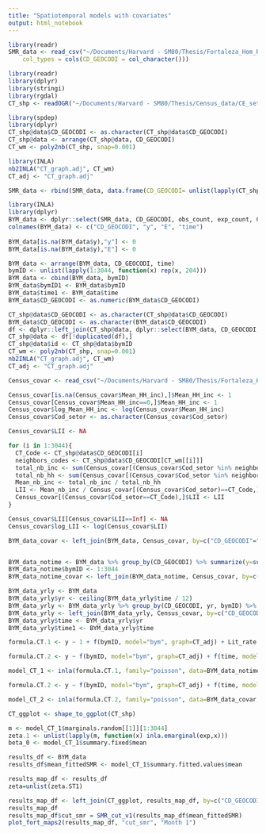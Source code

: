 ```yaml
---
title: "Spatiotemporal models with covariates"
output: html_notebook
---
```


```r
library(readr)
SMR_data <- read_csv("~/Documents/Harvard - SM80/Thesis/Fortaleza_Hom_RGit_PRIVATE_Files/CT_SMR_IR_per_mnth.csv",
    col_types = cols(CD_GEOCODI = col_character()))
```

```r
library(readr)
library(dplyr)
library(stringi)
library(rgdal)
CT_shp <- readOGR("~/Documents/Harvard - SM80/Thesis/Census_data/CE_setores_censitarios_shape/", "Corrected_CTs", use_iconv = TRUE, encoding = "latin1")
```


```r
library(spdep)
library(dplyr)
CT_shp@data$CD_GEOCODI <- as.character(CT_shp@data$CD_GEOCODI)
CT_shp@data <- arrange(CT_shp@data, CD_GEOCODI)
CT_wm <- poly2nb(CT_shp, snap=0.001)
```

```r
library(INLA)
nb2INLA("CT_graph.adj", CT_wm)
CT_adj <- "CT_graph.adj"
```

```r
SMR_data <- rbind(SMR_data, data.frame(CD_GEOCODI= unlist(lapply(CT_shp@data$CD_GEOCODI[!(CT_shp@data$CD_GEOCODI %in% SMR_data$CD_GEOCODI)], function(x) rep(x,204))), Counter=rep(1:204, 23), obs_count=rep(0,23*204), exp_count=rep(0,23*204), pop=rep(0,23*204), SMR_per_mnth=rep(0,23*204), IR_per_mnth=rep(0,23*204)))
```

```r
library(INLA)
library(dplyr)
BYM_data <- dplyr::select(SMR_data, CD_GEOCODI, obs_count, exp_count, Counter)
colnames(BYM_data) <- c("CD_GEOCODI", "y", "E", "time")
  
BYM_data[is.na(BYM_data$y),"y"] <- 0
BYM_data[is.na(BYM_data$y),"E"] <- 0

BYM_data <- arrange(BYM_data, CD_GEOCODI, time)
bymID <- unlist(lapply(1:3044, function(x) rep(x, 204)))
BYM_data <- cbind(BYM_data, bymID)
BYM_data$bymID1 <- BYM_data$bymID
BYM_data$time1 <- BYM_data$time
BYM_data$CD_GEOCODI <- as.numeric(BYM_data$CD_GEOCODI)

CT_shp@data$CD_GEOCODI <- as.character(CT_shp@data$CD_GEOCODI)
BYM_data$CD_GEOCODI <- as.character(BYM_data$CD_GEOCODI)
df <- dplyr::left_join(CT_shp@data, dplyr::select(BYM_data, CD_GEOCODI, bymID), by="CD_GEOCODI")
CT_shp@data <- df[!duplicated(df),]
CT_shp@data$id <- CT_shp@data$bymID 
CT_wm <- poly2nb(CT_shp, snap=0.001)
nb2INLA("CT_graph.adj", CT_wm)
CT_adj <- "CT_graph.adj"

```

```r
Census_covar <- read_csv("~/Documents/Harvard - SM80/Thesis/Fortaleza_Hom_RGit/Census_data/census_covariates_Fortaleza.csv")

Census_covar[is.na(Census_covar$Mean_HH_inc),]$Mean_HH_inc <- 1
Census_covar[Census_covar$Mean_HH_inc==0,]$Mean_HH_inc <- 1
Census_covar$log_Mean_HH_inc <- log(Census_covar$Mean_HH_inc)
Census_covar$Cod_setor <- as.character(Census_covar$Cod_setor)

Census_covar$LII <- NA

for (i in 1:3044){
  CT_Code <- CT_shp@data$CD_GEOCODI[i]
  neighbors_codes <- CT_shp@data$CD_GEOCODI[CT_wm[[i]]]
  total_nb_inc <- sum(Census_covar[(Census_covar$Cod_setor %in% neighbors_codes),]$Total_HH_inc_in_CT)
  total_nb_hh <- sum(Census_covar[(Census_covar$Cod_setor %in% neighbors_codes),]$Total_no_HH_in_CT)
  Mean_nb_inc <- total_nb_inc / total_nb_hh
  LII <- Mean_nb_inc / Census_covar[(Census_covar$Cod_setor)==CT_Code,]$Mean_HH_inc
  Census_covar[(Census_covar$Cod_setor==CT_Code),]$LII <- LII
}

Census_covar$LII[Census_covar$LII==Inf] <- NA 
Census_covar$log_LII <- log(Census_covar$LII)

BYM_data_covar <- left_join(BYM_data, Census_covar, by=c("CD_GEOCODI"="Cod_setor"))



```

```r
BYM_data_notime <- BYM_data %>% group_by(CD_GEOCODI) %>% summarize(y=sum(y), E=sum(E))
BYM_data_notime$bymID <- 1:3044
BYM_data_notime_covar <- left_join(BYM_data_notime, Census_covar, by=c("CD_GEOCODI"="Cod_setor"))
```

```r
BYM_data_yrly <- BYM_data
BYM_data_yrly$yr <- ceiling(BYM_data_yrly$time / 12)
BYM_data_yrly <- BYM_data_yrly %>% group_by(CD_GEOCODI, yr, bymID) %>% summarize(y=sum(y), E=sum(E))
BYM_data_yrly <- left_join(BYM_data_yrly, Census_covar, by=c("CD_GEOCODI"="Cod_setor"))
BYM_data_yrly$time <- BYM_data_yrly$yr
BYM_data_yrly$time1 <- BYM_data_yrly$time
```


```r
formula.CT.1 <- y ~ 1 + f(bymID, model="bym", graph=CT_adj) + Lit_rate + log_Mean_HH_inc + Perc_Sewerage_Conn + log_LII + Perc_PPH_Elec

formula.CT.2 <- y ~ f(bymID, model="bym", graph=CT_adj) + f(time, model="rw2") + f(time1, model="iid") + Lit_rate + log_Mean_HH_inc + Perc_Sewerage_Conn + log_LII + Perc_PPH_Elec
```

```r
model_CT_1 <- inla(formula.CT.1, family="poisson", data=BYM_data_notime_covar, E=E, control.predictor=list(compute=TRUE), verbose = TRUE)
```


```r
formula.CT.2 <- y ~ f(bymID, model="bym", graph=CT_adj) + f(time, model="rw2") + f(time1, model="iid") + Lit_rate + log_Mean_HH_inc + Perc_Sewerage_Conn + log_LII + Perc_PPH_Elec

model_CT_2 <- inla(formula.CT.2, family="poisson", data=BYM_data_covar, E=E, control.predictor=list(compute=TRUE), verbose = TRUE)
```

```r
CT_ggplot <- shape_to_ggplot(CT_shp)
```


```r
m <- model_CT_1$marginals.random[[1]][1:3044]
zeta.1 <- unlist(lapply(m, function(x) inla.emarginal(exp,x)))
beta_0 <- model_CT_1$summary.fixed$mean
```


```r
results_df <- BYM_data
results_df$mean_fittedSMR <- model_CT_1$summary.fitted.values$mean
```

```r
results_map_df <- results_df
zeta=unlist(zeta.ST1)
```

```r
results_map_df <- left_join(CT_ggplot, results_map_df, by=c("CD_GEOCODI"))
results_map_df
results_map_df$cut_smr = SMR_cut_v1(results_map_df$mean_fittedSMR)
plot_fort_maps2(results_map_df, "cut_smr", "Month 1")
```